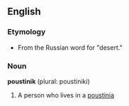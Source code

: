 ==English==

===Etymology===
*From the Russian word for "desert."

===Noun===
'''poustinik''' (plural: poustiniki)

#A person who lives in a [[poustinia]]